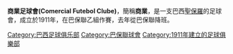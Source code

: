 {{expand|time=2015-03-29T15:40:45+00:00}}
{{unreferenced|time=2015-03-29T15:40:45+00:00}}
{{Infobox football club
| clubname = 商業<br />Comercial
| image    = 
| fullname = Comercial Futebol Clube
| nickname = Bafo, Leão do Norte
| founded  = 10月10, 1911
| ground   = [[泰華蘇斯球場|泰華蘇斯球場]]
| capacity = 35,000
| chrtitle = 主席
| chairman =  Nelson Lacerda
| mgrtitle = 總教練
| manager  = [[華拿·賓拿斯|華拿·賓拿斯]]
| league   = 巴保乙
| season   = 2014
| position = 巴保聯，17th (降班)
| website  = http://www.comercial-fc.com.br/
| pattern_la1=
| pattern_b1=
| pattern_ra1=
| leftarm1=FFFFFF
| body1=FFFFFF
| rightarm1=FFFFFF
| shorts1=FFFFFF
| socks1=FFFFFF|
| pattern_la2=
| pattern_b2=_blackstripes
| pattern_ra2=
| leftarm2=000000
| body2=FFFFFF
| rightarm2=000000
| shorts2=000000
| socks2=000000
| American=true}}

'''商業足球會(Comercial Futebol Clube)'''，簡稱'''商業'''，是一支巴西[[聖保羅|聖保羅]]的足球會，成立於1911年，在巴保聯乙組作賽，去年從巴保聯降班。
{{fc-stub}}

{{DEFAULTSORT:Comercial }}
[[Category:巴西足球俱乐部|Category:巴西足球俱乐部]]
[[Category:巴保聯球會|Category:巴保聯球會]]
[[Category:1911年建立的足球俱樂部|Category:1911年建立的足球俱樂部]]